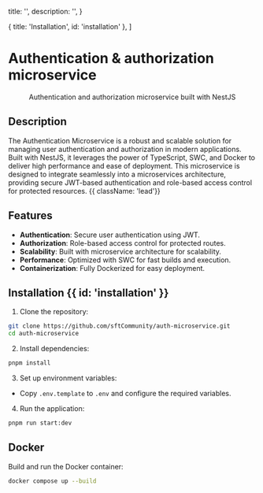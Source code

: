
  title: '',
  description: '',
}

  { title: 'Installation', id: 'installation' },
]

<HeroPattern />

# Authentication & authorization microservice

<p align="center">
  Authentication and authorization microservice built with NestJS
</p>

## Description

The Authentication Microservice is a robust and scalable solution for managing user authentication and authorization in modern applications. Built with NestJS, it leverages the power of TypeScript, SWC, and Docker to deliver high performance and ease of deployment. This microservice is designed to integrate seamlessly into a microservices architecture, providing secure JWT-based authentication and role-based access control for protected resources. {{ className: 'lead'}}

## Features

- **Authentication**: Secure user authentication using JWT.
- **Authorization**: Role-based access control for protected routes.
- **Scalability**: Built with microservice architecture for scalability.
- **Performance**: Optimized with SWC for fast builds and execution.
- **Containerization**: Fully Dockerized for easy deployment.

## Installation {{ id: 'installation' }}

1. Clone the repository:

```bash
git clone https://github.com/sftCommunity/auth-microservice.git
cd auth-microservice
```

2. Install dependencies:

```bash
pnpm install
```

3. Set up environment variables:

- Copy `.env.template` to `.env` and configure the required variables.

4. Run the application:

```bash
pnpm run start:dev
```

## Docker

Build and run the Docker container:

```bash
docker compose up --build
```
